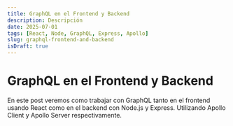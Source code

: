 ```yaml
---
title: GraphQL en el Frontend y Backend
description: Descripción
date: 2025-07-01
tags: [React, Node, GraphQL, Express, Apollo]
slug: graphql-frontend-and-backend
isDraft: true
---
```


# GraphQL en el Frontend y Backend

En este post veremos como trabajar con GraphQL tanto en el frontend usando React como en el backend con Node.js y Express. Utilizando Apollo Client y Apollo Server respectivamente.
